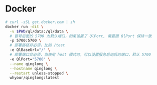 # Docker

```bash
# curl -sSL get.docker.com | sh
docker run -dit \
  -v $PWD/ql/data:/ql/data \
  # 冒号后面的 5700 为默认端口，如果设置了 QlPort, 需要跟 QlPort 保持一致
  -p 5700:5700 \
  # 部署路径非必须，比如 /test
  -e QlBaseUrl="/" \
  # 部署端口非必须，当使用 host 模式时，可以设置服务启动后的端口，默认 5700
  -e QlPort="5700" \
  --name qinglong \
  --hostname qinglong \
  --restart unless-stopped \
  whyour/qinglong:latest
```